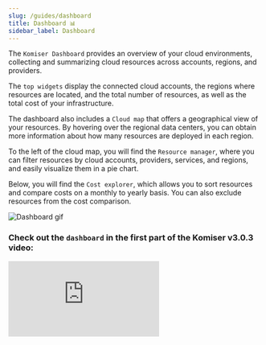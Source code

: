 ```yaml
---
slug: /guides/dashboard
title: Dashboard 📊
sidebar_label: Dashboard
---
```

The `Komiser Dashboard` provides an overview of your cloud environments, collecting and summarizing cloud resources across accounts, regions, and providers.

The `top widgets` display the connected cloud accounts, the regions where resources are located, and the total number of resources, as well as the total cost of your infrastructure.

The dashboard also includes a `Cloud map` that offers a geographical view of your resources. By hovering over the regional data centers, you can obtain more information about how many resources are deployed in each region.

To the left of the cloud map, you will find the `Resource manager`, where you can filter resources by cloud accounts, providers, services, and regions, and easily visualize them in a pie chart.

Below, you will find the `Cost explorer`, which allows you to sort resources and compare costs on a monthly to yearly basis. You can also exclude resources from the cost comparison.

![Dashboard gif](../../../static/img/dashboard-komiser-lower-quality.gif)

### Check out the `dashboard` in the first part of the Komiser v3.0.3 video:

<div style={{
    position: 'relative',
    paddingBottom: '56.25%',
    paddingTop:'30px',
    height:0,
    overflow:'hidden',
  }}>
  <iframe
    src='https://www.youtube.com/embed/fBo_vVXu6qQ'
    allowFullScreen
    webkitallowfullscreen="true"
    frameBorder="0"
    style={{
      position: 'absolute',
      top:0,
      left:0,
      width:'100%',
      height:'100%',
    }}
  >
  </iframe>
</div>